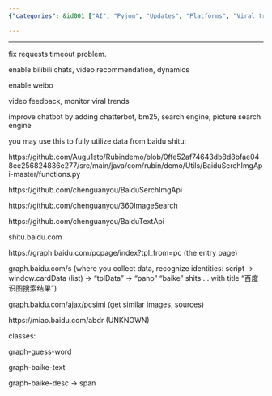 ```yaml
---
{"categories": &id001 ["AI", "Pyjom", "Updates", "Platforms", "Viral trends", "Baidu API"], "category": "AI", "date": "2023-02-12 02:15:26", "description": "pyjom's updates focus on improving user experience by fixing timeouts, enabling features for popular platforms, monitoring viral trends, and leveraging data from the Baidu API to enhance its capabilities.", "tags": *id001, "title": "Issues While Developing Pyjom"}

---
```


------

fix requests timeout problem.

enable bilibili chats, video recommendation, dynamics

enable weibo

video feedback, monitor viral trends

improve chatbot by adding chatterbot, bm25, search engine, picture search engine

you may use this to fully utilize data from baidu shitu:

https://github.com/Augu1sto/Rubindemo/blob/0ffe52af74643db8d8bfae048ee256824836e277/src/main/java/com/rubin/demo/Utils/BaiduSerchImgApi-master/functions.py

https://github.com/chenguanyou/BaiduSerchImgApi

https://github.com/chenguanyou/360ImageSearch

https://github.com/chenguanyou/BaiduTextApi

shitu.baidu.com

https://graph.baidu.com/pcpage/index?tpl_from=pc (the entry page)

graph.baidu.com/s (where you collect data, recognize identities: script -> window.cardData (list) -> "tplData" -> "pano" "baike" shits ... with title "百度识图搜索结果")

graph.baidu.com/ajax/pcsimi (get similar images, sources)

https://miao.baidu.com/abdr (UNKNOWN)

classes:

graph-guess-word

graph-baike-text

graph-baike-desc -> span

